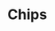 
# Chips
<Chip mr={1} text="Jack White" />
<Chip mr={1} text="Adele" dismissable />
<Chip mr={1} bg="secondary" text="Freddie Mercury" dismissable />
<Chip mr={1} bg="tertiary" text="Thom Yorke" />
<Chip
    mr={1}
    text="Duran Duran"
    avatarUrl="https://images.pexels.com/photos/109243/pexels-photo-109243.jpeg?auto=compress&cs=tinysrgb&dpr=2&h=750&w=1260"
/>